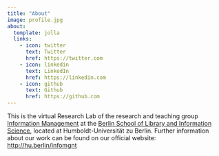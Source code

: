 ```yaml
---
title: "About"
image: profile.jpg
about:
  template: jolla
  links:
    - icon: twitter
      text: Twitter
      href: https://twitter.com
    - icon: linkedin
      text: LinkedIn
      href: https://linkedin.com
    - icon: github
      text: Github
      href: https://github.com
---
```


This is the virtual Research Lab of the research and teaching group [Information Management](https://hu-berlin.de/infomgnt) at the [Berlin School of Library and Information Science](https://www.ibi.hu-berlin.de), located at Humboldt-Universität zu Berlin. Further information about our work can be found on our official website: <http://hu.berlin/infomgnt>
